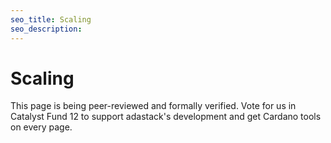 ```yaml
---
seo_title: Scaling
seo_description:
---
```


# Scaling

This page is being peer-reviewed and formally verified. Vote for us in Catalyst Fund 12 to support adastack's development and get Cardano tools on every page.

